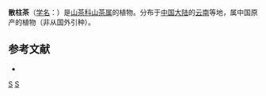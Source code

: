 {{Speciesbox 
| genus = Camellia
| species = liberistyla
| authority =  Chang
}}

'''散柱茶'''（[[学名|学名]]：{{lang|la|''Camellia liberistyla''}}）是[[山茶科|山茶科]][[山茶属|山茶属]]的植物。分布于[[中国大陆|中国大陆]]的[[云南|云南]]等地，属中国原产的植物（非从国外引种）。

== 参考文献 ==
<div class="references-small">
* {{cite web| url =http://www.bioinfo.cn/db05/KmzwSpecies.php?action=view&id=28827| title =散柱茶| work =《中国高等植物数据库全库》| publisher =中国科学院微生物研究所| author =昆明植物研究所| accessdate =2009-02-26| deadurl =yes| archiveurl =https://web.archive.org/web/20160305054542/http://www.bioinfo.cn/db05/KmzwSpecies.php?action=view&id=28827| archivedate =2016-03-05}}
</div>
{{Taxonbar|from=Q11079290}}

[[Category:云南植物|S]]
[[Category:山茶属|S]]